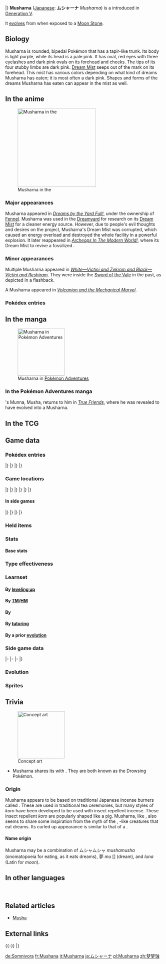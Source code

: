{{PokémonPrevNext/Head|type=Psychic}}
{{PokémonPrevNext/Pokémon|type=Psychic|prevnum=517|prev=Munna|nextnum=519|next=Pidove|roundleft=tl|roundright=tr}}
{{PokémonPrevNext/Disambig|species=Musharna}}
|}
{{Pokémon Infobox
|name=Musharna
|jname=ムシャーナ
|jtranslit=Mushāna
|tmname=Musharna
|category=Drowsing
|typebox=1
|type1=Psychic
|abilityn=d
|ability1=Forewarn
|ability2=Synchronize
|abilityd=Telepathy
|ndex=518
|udex=024
|u2dex=087
|height-ftin=3'07"
|height-m=1.1
|weight-lbs=133.4
|weight-kg=60.5
|egggroupn=1
|egggroup1=Field
|eggcycles=10
|expyield=170
|lv100exp=800,000
|gendercode=127
|color=Pink
|catchrate=75
|body=12
|evtotal=2
|evhp=2
|pokefordex=musharna
|generation=5
|friendship=70
}}
'''Musharna''' ([[List of Japanese Pokémon names|Japanese]]: '''ムシャーナ''' ''Musharna'') is a {{type|Psychic}} {{OBP|Pokémon|species}} introduced in [[Generation V]].

It [[Evolution|evolve]]s from {{p|Munna}} when exposed to a [[Moon Stone]].

==Biology==
Musharna is rounded, bipedal Pokémon that has a tapir-like trunk. Its body is light purple, while its head is a pale pink. It has oval, red eyes with three eyelashes and dark pink ovals on its forehead and cheeks. The tips of its four stubby limbs are dark pink. [[Dream Mist]] seeps out of the mark on its forehead. This mist has various colors depending on what kind of dreams Musharna has eaten; it is most often a dark pink. Shapes and forms of the dreams Musharna has eaten can appear in the mist as well.

==In the anime==
[[File:Fennel Musharna.png|250px|left|thumb|Musharna in the {{pkmn|anime}}]]
===Major appearances===
Musharna appeared in ''[[BW006|Dreams by the Yard Full!]]'', under the ownership of [[Fennel]]. Musharna was used in the [[Dreamyard]] for research on its [[Dream Mist]] for a cleaner energy source. However, due to people's evil thoughts and desires on the project, Musharna's Dream Mist was corrupted, which caused an energy overload and destroyed the whole facility in a powerful explosion. It later reappeared in ''[[BW036|Archeops In The Modern World!]]'', where its Dream Mist to revive a fossilized {{p|Archen}}.

===Minor appearances===
Multiple Musharna appeared in ''[[M14|White—Victini and Zekrom and Black—Victini and Reshiram]]''. They were inside the [[Sword of the Vale]] in the past, as depicted in a flashback.

A Musharna appeared in ''[[M19|Volcanion and the Mechanical Marvel]]''.

===Pokédex entries===
{{Animedexheader|Unova}}
{{Animedexbody|BW006|Musharna|Ash's Pokédex|Musharna, the Drowsing Pokémon and the evolved form of {{p|Munna}}. The mist from its forehead takes the form of things present in the dreams it has eaten.}}
{{Animedexfooter/Pokémon|''Best Wishes''|Unova}}

==In the manga==
[[File:Black Musha.png|thumb|150px|Musharna in [[Pokémon Adventures]]]]
===In the Pokémon Adventures manga===
{{main|Musha}}
{{adv|Black}}'s Munna, Musha, returns to him in ''[[PS518|True Friends]]'', where he was revealed to have evolved into a Musharna.

==In the TCG==
{{main|Musharna (TCG)}}

==Game data==
===Pokédex entries===
{{Dex/Header|type=Psychic}}
{{Dex/NA|gen=V}}
{{Dex/Gen|gen=V}}
{{Dex/Entry1|v=Black|t=FFF|entry=The mist emanating from their foreheads is packed with the dreams of people and Pokémon.}}
{{Dex/Entry1|v=White|entry=With the mist from its forehead, it can create shapes of things from dreams it has eaten.}}
{{Dex/Entry2|v=Black 2|v2=White 2|t=FFF|entry=The dream mist coming from its forehead changes into many different colors depending on the dream that was eaten.}}
|}
|}
{{Dex/Gen|gen=VI}}
{{Dex/Entry1|v=X|t=FFF|entry=The mist emanating from their foreheads is packed with the dreams of people and Pokémon.}}
{{Dex/Entry1|v=Y|entry=The dream mist coming from its forehead changes into many different colors depending on the dream that was eaten.}}
{{Dex/Entry1|v=Omega Ruby|t=FFF|entry=The mist emanating from their foreheads is packed with the dreams of people and Pokémon.}}
{{Dex/Entry1|v=Alpha Sapphire|t=FFF|entry=The dream mist coming from its forehead changes into many different colors depending on the dream that was eaten.}}
|}
|}
{{Dex/Footer}}

===Game locations===
{{Availability/Header|type=Psychic}}
{{Availability/NA|gen=V}}
{{Availability/Gen|gen=V}}
{{Availability/Entry2|v=Black|v2=White|t=FFF|area=[[Dreamyard]] (Ruins, {{DL|Phenomenon|rustling grass}})<br>[[Dreamyard]] (Basement){{tt|*|always has Telepathy, respawns weekly}}{{dotw|Fr}}}}
{{Availability/Entry2|v=Black 2|v2=White 2|t=FFF|area=[[Dreamyard]] ({{DL|Phenomenon|rustling grass}})}}
|}
|}
{{Availability/Gen|gen=VI}}
{{Availability/Entry2|v=X|v2=Y|t=FFF|area=[[Evolution|Evolve]] {{p|Munna}}}}
{{Availability/Entry2|v=Omega Ruby|v2=Alpha Sapphire|t=fff|t2=fff|area=[[Evolution|Evolve]] {{p|Munna}}}}
|}
|}
{{Availability/Gen|gen=VII}}
{{Availability/Entry2/None|v=Sun|v2=Moon|area=[[Pokémon Bank]]}}
{{Availability/Entry2/None|v=Ultra Sun|v2=Ultra Moon|area=[[Pokémon Bank]]}}
|}
|}
{{Availability/Footer}}

====In side games====
{{Availability/Header|type=Psychic}}
{{Availability/NA|gen=V}}
{{Availability/Gen|gen=V}}
{{Availability/Entry1|1|v=Rumble Blast|color={{fire color}}|area=Tower: [[World Axle - B2F]]}}
{{Availability/Entry1|1|v=PokéPark 2|link=PokéPark 2: Wonders Beyond|color={{grass color}}|area=[[Cove Area]]}}
{{Availability/Entry1|1|v=Conquest|color={{silver color}}|area=[[Illusio]]}}
{{Availability/Entry1|1|v=MD GTI|link=Pokémon Mystery Dungeon: Gates to Infinity|color={{silver color}}|area=[[Rusty Mountain]] (Golden Chamber), [[Jaws of the Abyss]] (B1-B28), [[Smoking Mountain]] (1F-24F), [[Cape at the Edge]] (B1-B29), Magnagate dungeons}}
{{Availability/Entry1|1|v=Rumble U|color={{fire color}}|area=[[Model Train Room#Rush Hour|Model Train Room: Rush Hour]]}}
|}
|}
{{Availability/Gen|gen=VI}}
{{Availability/Entry1|1|v=Battle Trozei|color={{defense color}}|area=[[Safari Jungle#Thursday Stage 2|Safari Jungle: Stage 2]]{{dotw|Th}}}}
{{Availability/Entry1|1|v=Shuffle|color={{beauty color}}|area=[[Roseus Center|Roseus Center: Stage 267]]}}
{{Availability/Entry1|1|v=Rumble World|color={{fire color}}|area=[[Sapphire Sea#Blue Tower|Sapphire Sea: Blue Tower]] <small>(Center Boss, Back, Special)</small>}}
|}
|}
{{Availability/Footer}}

===Held items===

===Stats===
====Base stats====
{{BaseStats
|type=Psychic
|HP=116
|Attack=55
|Defense=85
|SpAtk=107
|SpDef=95
|Speed=29}}

===Type effectiveness===
{{TypeEffectiveness
|type1=Psychic
|Normal=100
|Flying=100
|Fighting=50
|Ground=100
|Rock=100
|Bug=200
|Poison=100
|Ghost=200
|Steel=100
|Fire=100
|Grass=100
|Electric=100
|Psychic=50
|Water=100
|Ice=100
|Dragon=100
|Dark=200
|Fairy=100}}

===Learnset===
====By [[Level|leveling up]]====
{{learnlist/levelh/7|Musharna|Psychic|Psychic|5}}
{{learnlist/level7|1|Psychic Terrain|Psychic|Status|&mdash;|&mdash;|10}}
{{learnlist/level7|1|Defense Curl|Normal|Status|&mdash;|&mdash;|40}}
{{learnlist/level7|1|Lucky Chant|Normal|Status|&mdash;|&mdash;|30}}
{{learnlist/level7|1|Psybeam|Psychic|Special|65|100|20||'''}}
{{learnlist/level7|1|Hypnosis|Psychic|Status|&mdash;|60|20}}
{{learnlist/levelf/7|Musharna|Psychic|Psychic|5}}

====By [[TM]]/[[HM]]====
{{learnlist/tmh/7|Musharna|Psychic|Psychic|5}}
{{learnlist/tm7|TM03|Psyshock|Psychic|Special|80|100|10||'''}}
{{learnlist/tm7|TM04|Calm Mind|Psychic|Status|&mdash;|&mdash;|20}}
{{learnlist/tm7|TM06|Toxic|Poison|Status|&mdash;|90|10}}
{{learnlist/tm7|TM10|Hidden Power|Normal|Special|60|100|15}}
{{learnlist/tm7|TM15|Hyper Beam|Normal|Special|150|90|5}}
{{learnlist/tm7|TM16|Light Screen|Psychic|Status|&mdash;|&mdash;|30}}
{{learnlist/tm7|TM17|Protect|Normal|Status|&mdash;|&mdash;|10}}
{{learnlist/tm7|TM18|Rain Dance|Water|Status|&mdash;|&mdash;|5}}
{{learnlist/tm7|TM20|Safeguard|Normal|Status|&mdash;|&mdash;|25}}
{{learnlist/tm7|TM21|Frustration|Normal|Physical|&mdash;|100|20}}
{{learnlist/tm7|TM27|Return|Normal|Physical|&mdash;|100|20}}
{{learnlist/tm7|TM29|Psychic|Psychic|Special|90|100|10||'''}}
{{learnlist/tm7|TM30|Shadow Ball|Ghost|Special|80|100|15}}
{{learnlist/tm7|TM32|Double Team|Normal|Status|&mdash;|&mdash;|15}}
{{learnlist/tm7|TM33|Reflect|Psychic|Status|&mdash;|&mdash;|20}}
{{learnlist/tm7|TM39|Rock Tomb|Rock|Physical|60|95|15}}
{{learnlist/tm7|TM41|Torment|Dark|Status|&mdash;|100|15}}
{{learnlist/tm7|TM42|Facade|Normal|Physical|70|100|20}}
{{learnlist/tm7|TM44|Rest|Psychic|Status|&mdash;|&mdash;|10}}
{{learnlist/tm7|TM45|Attract|Normal|Status|&mdash;|100|15}}
{{learnlist/tm7|TM48|Round|Normal|Special|60|100|15}}
{{learnlist/tm7|TM53|Energy Ball|Grass|Special|90|100|10}}
{{learnlist/tm7|TM57|Charge Beam|Electric|Special|50|90|10}}
{{learnlist/tm7|TM68|Giga Impact|Normal|Physical|150|90|5}}
{{learnlist/tm7|TM73|Thunder Wave|Electric|Status|&mdash;|90|20}}
{{learnlist/tm7|TM74|Gyro Ball|Steel|Physical|&mdash;|100|5}}
{{learnlist/tm7|TM77|Psych Up|Normal|Status|&mdash;|&mdash;|10}}
{{learnlist/tm7|TM80|Rock Slide|Rock|Physical|75|90|10}}
{{learnlist/tm7|TM85|Dream Eater|Psychic|Special|100|100|15||'''}}
{{learnlist/tm7|TM87|Swagger|Normal|Status|&mdash;|85|15}}
{{learnlist/tm7|TM88|Sleep Talk|Normal|Status|&mdash;|&mdash;|10}}
{{learnlist/tm7|TM90|Substitute|Normal|Status|&mdash;|&mdash;|10}}
{{learnlist/tm7|TM92|Trick Room|Psychic|Status|&mdash;|&mdash;|5}}
{{learnlist/tm7|TM99|Dazzling Gleam|Fairy|Special|80|100|10}}
{{learnlist/tm7|TM100|Confide|Normal|Status|&mdash;|&mdash;|20}}
{{learnlist/tmf/7|Musharna|Psychic|Psychic|5}}

====By {{pkmn|breeding}}====
{{learnlist/breedh/7|Musharna|Psychic|Psychic|5}}
{{learnlist/breed7|{{MSP|471|Glaceon}}|Barrier|Psychic|Status|&mdash;|&mdash;|20}}
{{learnlist/breed7|{{MSP|133|Eevee}}{{MSP|161|Sentret}}{{MSP|162|Furret}}{{MSP|190|Aipom}}{{MSP|424|Ambipom}}{{MSP|203|Girafarig}}<br>{{MSP|303|Mawile}}{{MSP|427|Buneary}}{{MSP|428|Lopunny}}{{MSP|504|Patrat}}{{MSP|505|Watchog}}|Baton Pass|Normal|Status|&mdash;|&mdash;|40}}
{{learnlist/breed7|{{MSP|322|Numel}}{{MSP|323|Camerupt}}{{MSP|324|Torkoal}}{{MSP|399|Bidoof}}{{MSP|400|Bibarel}}|Curse|Ghost|Status|&mdash;|&mdash;|10}}
{{learnlist/breed7|{{MSP|427|Buneary}}{{MSP|428|Lopunny}}|Healing Wish|Psychic|Status|&mdash;|&mdash;|10}}
{{learnlist/breed7|{{MSP|032|Nidoran♂}}{{MSP|033|Nidorino}}{{MSP|058|Growlithe}}{{MSP|133|Eevee}}{{MSP|134|Vaporeon}}{{MSP|135|Jolteon}}<br>{{MSP|136|Flareon}}{{MSP|196|Espeon}}{{MSP|197|Umbreon}}{{MSP|470|Leafeon}}{{MSP|471|Glaceon}}{{MSP|700|Sylveon}}<br>{{MSP|161|Sentret}}{{MSP|162|Furret}}{{MSP|506|Lillipup}}{{MSP|507|Herdier}}{{MSP|508|Stoutland}}{{MSP|572|Minccino}}<br>{{MSP|573|Cinccino}}{{MSP|678|Meowstic}}|Helping Hand|Normal|Status|&mdash;|&mdash;|20}}
{{learnlist/breed7|{{MSP|325|Spoink}}{{MSP|326|Grumpig}}{{MSP|428|Lopunny}}|Magic Coat|Psychic|Status|&mdash;|&mdash;|15}}
{{learnlist/breed7|{{MSP|019|Rattata}}{{MSP|020|Raticate}}{{MSP|023|Ekans}}{{MSP|024|Arbok}}{{MSP|025|Pikachu}}{{MSP|026|Raichu}}<br>{{MSP|027|Sandshrew}}{{MSP|028|Sandslash}}{{MSP|032|Nidoran♂}}{{MSP|033|Nidorino}}{{MSP|034|Nidoking}}{{MSP|037|Vulpix}}<br>{{MSP|038|Ninetales}}{{MSP|050|Diglett}}{{MSP|051|Dugtrio}}{{MSP|052|Meowth}}{{MSP|053|Persian}}{{MSP|054|Psyduck}}<br>{{MSP|055|Golduck}}{{MSP|056|Mankey}}{{MSP|057|Primeape}}{{MSP|058|Growlithe}}{{MSP|059|Arcanine}}{{MSP|077|Ponyta}}<br>{{MSP|078|Rapidash}}{{MSP|083|Farfetch'd}}{{MSP|086|Seel}}{{MSP|087|Dewgong}}{{MSP|111|Rhyhorn}}{{MSP|112|Rhydon}}<br>{{MSP|464|Rhyperior}}{{MSP|128|Tauros}}{{MSP|133|Eevee}}{{MSP|134|Vaporeon}}{{MSP|135|Jolteon}}{{MSP|136|Flareon}}<br>{{MSP|196|Espeon}}{{MSP|197|Umbreon}}{{MSP|470|Leafeon}}{{MSP|471|Glaceon}}{{MSP|700|Sylveon}}{{MSP|155|Cyndaquil}}<br>{{MSP|156|Quilava}}{{MSP|157|Typhlosion}}{{MSP|161|Sentret}}{{MSP|162|Furret}}{{MSP|179|Mareep}}{{MSP|180|Flaaffy}}<br>{{MSP|181|Ampharos}}{{MSP|194|Wooper}}{{MSP|195|Quagsire}}{{MSP|190|Aipom}}{{MSP|424|Ambipom}}{{MSP|203|Girafarig}}<br>{{MSP|206|Dunsparce}}{{MSP|209|Snubbull}}{{MSP|210|Granbull}}{{MSP|215|Sneasel}}{{MSP|461|Weavile}}{{MSP|216|Teddiursa}}<br>{{MSP|217|Ursaring}}{{MSP|220|Swinub}}{{MSP|221|Piloswine}}{{MSP|473|Mamoswine}}{{MSP|225|Delibird}}{{MSP|228|Houndour}}<br>{{MSP|229|Houndoom}}{{MSP|231|Phanpy}}{{MSP|232|Donphan}}{{MSP|234|Stantler}}{{MSP|255|Torchic}}{{MSP|256|Combusken}}<br>{{MSP|257|Blaziken}}{{MSP|261|Poochyena}}{{MSP|262|Mightyena}}{{MSP|263|Zigzagoon}}{{MSP|264|Linoone}}{{MSP|273|Seedot}}<br>{{MSP|274|Nuzleaf}}{{MSP|275|Shiftry}}{{MSP|287|Slakoth}}{{MSP|288|Vigoroth}}{{MSP|289|Slaking}}{{MSP|293|Whismur}}<br>{{MSP|294|Loudred}}{{MSP|295|Exploud}}{{MSP|300|Skitty}}{{MSP|301|Delcatty}}{{MSP|303|Mawile}}{{MSP|309|Electrike}}<br>{{MSP|310|Manectric}}{{MSP|320|Wailmer}}{{MSP|321|Wailord}}{{MSP|322|Numel}}{{MSP|323|Camerupt}}{{MSP|324|Torkoal}}<br>{{MSP|325|Spoink}}{{MSP|326|Grumpig}}{{MSP|327|Spinda}}{{MSP|335|Zangoose}}{{MSP|336|Seviper}}{{MSP|352|Kecleon}}<br>{{MSP|359|Absol}}{{MSP|363|Spheal}}{{MSP|364|Sealeo}}{{MSP|365|Walrein}}{{MSP|390|Chimchar}}{{MSP|391|Monferno}}<br>{{MSP|392|Infernape}}{{MSP|393|Piplup}}{{MSP|394|Prinplup}}{{MSP|395|Empoleon}}{{MSP|399|Bidoof}}{{MSP|400|Bibarel}}<br>{{MSP|403|Shinx}}{{MSP|404|Luxio}}{{MSP|405|Luxray}}{{MSP|417|Pachirisu}}{{MSP|418|Buizel}}{{MSP|419|Floatzel}}<br>{{MSP|427|Buneary}}{{MSP|428|Lopunny}}{{MSP|431|Glameow}}{{MSP|432|Purugly}}{{MSP|434|Stunky}}{{MSP|435|Skuntank}}<br>{{MSP|448|Lucario}}{{MSP|449|Hippopotas}}{{MSP|450|Hippowdon}}{{MSP|495|Snivy}}{{MSP|496|Servine}}{{MSP|497|Serperior}}<br>{{MSP|498|Tepig}}{{MSP|499|Pignite}}{{MSP|500|Emboar}}{{MSP|501|Oshawott}}{{MSP|502|Dewott}}{{MSP|503|Samurott}}<br>{{MSP|504|Patrat}}{{MSP|505|Watchog}}{{MSP|506|Lillipup}}{{MSP|507|Herdier}}{{MSP|508|Stoutland}}{{MSP|509|Purrloin}}<br>{{MSP|510|Liepard}}{{MSP|511|Pansage}}{{MSP|512|Simisage}}{{MSP|513|Pansear}}{{MSP|514|Simisear}}{{MSP|515|Panpour}}<br>{{MSP|516|Simipour}}{{MSP|517|Munna}}{{MSP|518|Musharna}}{{MSP|522|Blitzle}}{{MSP|523|Zebstrika}}{{MSP|527|Woobat}}<br>{{MSP|528|Swoobat}}{{MSP|529|Drilbur}}{{MSP|530|Excadrill}}{{MSP|551|Sandile}}{{MSP|552|Krokorok}}{{MSP|553|Krookodile}}<br>{{MSP|554|Darumaka}}{{MSP|555|Darmanitan}}{{MSP|570|Zorua}}{{MSP|571|Zoroark}}{{MSP|572|Minccino}}{{MSP|573|Cinccino}}<br>{{MSP|585|Deerling}}{{MSP|586|Sawsbuck}}{{MSP|587|Emolga}}{{MSP|613|Cubchoo}}{{MSP|614|Beartic}}{{MSP|619|Mienfoo}}<br>{{MSP|620|Mienshao}}{{MSP|626|Bouffalant}}{{MSP|631|Heatmor}}{{MSP|650|Chespin}}{{MSP|651|Quilladin}}{{MSP|652|Chesnaught}}<br>{{MSP|653|Fennekin}}{{MSP|654|Braixen}}{{MSP|655|Delphox}}{{MSP|659|Bunnelby}}{{MSP|660|Diggersby}}{{MSP|667|Litleo}}<br>{{MSP|668|Pyroar}}{{MSP|672|Skiddo}}{{MSP|673|Gogoat}}{{MSP|674|Pancham}}{{MSP|675|Pangoro}}{{MSP|676|Furfrou}}<br>{{MSP|677|Espurr}}{{MSP|678|Meowstic}}{{MSP|702|Dedenne}}|Secret Power|Normal|Physical|70|100|20|‡}}
{{learnlist/breed7|{{MSP|293|Whismur}}{{MSP|294|Loudred}}{{MSP|295|Exploud}}|Sleep Talk|Normal|Status|&mdash;|&mdash;|10}}
{{learnlist/breed7|{{MSP|418|Buizel}}{{MSP|419|Floatzel}}|Sonic Boom|Normal|Special|&mdash;|90|20}}
{{learnlist/breed7|{{MSP|027|Sandshrew}}{{MSP|027A|Sandshrew}}{{MSP|028|Sandslash}}{{MSP|053|Persian}}{{MSP|053A|Persian}}{{MSP|133|Eevee}}<br>{{MSP|196|Espeon}}{{MSP|700|Sylveon}}{{MSP|155|Cyndaquil}}{{MSP|156|Quilava}}{{MSP|157|Typhlosion}}{{MSP|190|Aipom}}<br>{{MSP|424|Ambipom}}{{MSP|417|Pachirisu}}{{MSP|418|Buizel}}{{MSP|419|Floatzel}}{{MSP|572|Minccino}}{{MSP|619|Mienfoo}}<br>{{MSP|620|Mienshao}}|Swift|Normal|Special|60|&mdash;|20}}
{{learnlist/breedf/7|Musharna|Psychic|Psychic|5}}

====By [[Move Tutor|tutoring]]====
{{learnlist/tutorh/7|Musharna|Psychic|Psychic|5}}
{{learnlist/tutor7|After You|Normal|Status|—|—|15|||no|yes}}
{{learnlist/tutor7|Ally Switch|Psychic|Status|—|—|15|||no|yes}}
{{learnlist/tutor7|Gravity|Psychic|Status|—|—|5|||no|yes}}
{{learnlist/tutor7|Heal Bell|Normal|Status|—|—|5|||no|yes}}
{{learnlist/tutor7|Helping Hand|Normal|Status|—|—|20|||no|yes}}
{{learnlist/tutor7|Magic Coat|Psychic|Status|—|—|15|||no|yes}}
{{learnlist/tutor7|Pain Split|Normal|Status|—|—|20|||no|yes}}
{{learnlist/tutor7|Shock Wave|Electric|Special|60|—|20|||no|yes}}
{{learnlist/tutor7|Signal Beam|Bug|Special|75|100|15|||no|yes}}
{{learnlist/tutor7|Skill Swap|Psychic|Status|—|—|10|||no|yes}}
{{learnlist/tutor7|Snore|Normal|Special|50|100|15|||no|yes}}
{{learnlist/tutor7|Telekinesis|Psychic|Status|—|—|15|||no|yes}}
{{learnlist/tutor7|Trick|Psychic|Status|—|100|10|||no|yes}}
{{learnlist/tutor7|Wonder Room|Psychic|Status|—|—|10|||no|yes}}
{{learnlist/tutor7|Worry Seed|Grass|Status|—|100|10|||no|yes}}
{{learnlist/tutor7|Zen Headbutt|Psychic|Physical|80|90|15||'''|no|yes}}
{{learnlist/tutorf/7|Musharna|Psychic|Psychic|5}}

====By a prior [[evolution]]====
{{learnlist/prevoh/7|Musharna|Psychic|Psychic|5}}
{{learnlist/prevo7|517|Munna|||||Psywave|Psychic|Special|—|100|15}}
{{learnlist/prevo7|517|Munna|||||Yawn|Normal|Status|—|—|10}}
{{learnlist/prevo7|517|Munna|||||Imprison|Psychic|Status|—|—|10}}
{{learnlist/prevo7|517|Munna|||||Moonlight|Fairy|Status|—|—|5}}
{{learnlist/prevo7|517|Munna|||||Zen Headbutt|Psychic|Physical|80|90|15|'''|{{sup/7|SM}}}}
{{learnlist/prevo7|517|Munna|||||Synchronoise|Psychic|Special|120|100|10|'''}}
{{learnlist/prevo7|517|Munna|||||Nightmare|Ghost|Status|—|100|15}}
{{learnlist/prevo7|517|Munna|||||Future Sight|Psychic|Special|120|100|10|'''}}
{{learnlist/prevo7|517|Munna|||||Telekinesis|Psychic|Status|—|—|15||{{sup/7|SM}}}}
{{learnlist/prevo7|517|Munna|||||Stored Power|Psychic|Special|20|100|10|'''}}
{{learnlist/prevof/7|Musharna|Psychic|Psychic|5}}

===Side game data===
{{Spindata/Head|type=Psychic}}
{{Spindata/RumbleBlast|col=6|type=Psychic
|att=3
|def=4
|speed=3
}}
|-
{{Spindata/PokéPark2|col=6|type=Psychic|ndex=518
|pad=She peeks at [[Wish Park]] while sleeping. She tells you a lot of things in her sleep.
}}
|-
{{Spindata/Conquest|col=6|type=Psychic|ndex=518
|HP=5
|atk=3
|def=4
|spd=1
|range=3
|move=Dream Eater
|ability1=Calming
|ability2=Daze
|evo=Evolves from {{p|Munna}} when its [[link]] is improved while its [[Warrior]] is equipped with a [[Moon Stone]]
|link={{DL|List of Pokémon Conquest characters|Hana}} and {{DL|List of Pokémon Conquest characters|Sadamitsu}}
}}
|-
{{Spindata/Battle Trozei|col=3|type=Psychic|ndex=518
|power=2
}}
{{Spindata/Shuffle|col=3|type=Psychic|ndex=518|num=387
|min=60
|max=105
|raisemaxlevel=5
|skill=Mind Zap
|skilldesc=Delays your opponent's disruptions.
}}
|}

===Evolution===
{{evobox-2
|pictype=art
|type1=Psychic
|no1=517
|name1=Munna
|type1-1=Psychic
|evo1={{bag|Moon Stone}}<br>{{color2|000|Moon Stone}}
|no2=518
|name2=Musharna
|type1-2=Psychic}}

===Sprites===
{{Spritebox/Header|type=Psychic}}
{{Spritebox/NA|gen=V}}
{{Spritebox/5|ndex=518}}
{{Spritebox/6|ndex=518}}
{{Spritebox/7|ndex=518}}
{{Spritebox/Footer|518|Musharna}}

==Trivia==
[[File:Musharna concept art.png|thumb|150px|Concept art]]
* Musharna shares its {{pkmn|category}} with {{p|Komala}}. They are both known as the Drowsing Pokémon.

===Origin===
Musharna appears to be based on traditional Japanese incense burners called ''{{wp|Koro (incense burner)|koro}}''. These are used in traditional tea ceremonies, but many styles of ''koro'' have been developed to be used with insect repellent incense. These insect repellent ''koro'' are popularly shaped like a pig. Musharna, like {{p|Drowzee}}, also seems to share some inspiration from the myth of the {{wp|Baku (spirit)|baku}}, {{wp|tapir}}-like creatures that eat dreams. Its curled up appearance is similar to that of a {{wp|fetus}}.

====Name origin====
Musharna may be a combination of ムシャムシャ ''mushamusha'' (onomatopoeia for eating, as it eats dreams), 夢 ''mu'' [''{{wp|Kanji#On'yomi (Sino-Japanese reading)|on'yomi}}''] (dream), and ''luna'' (Latin for ''moon'').

==In other languages==
{{Other languages|type=Psychic|type2=Psychic
|ja=ムシャーナ ''Musharna''|jameaning=From {{tt|ムシャムシャ ''mushamusha''|onomatopoeia for eating, as it eats dreams}}, {{tt|夢 ''mu''|dream}} [''{{wp|Kanji#On'yomi (Sino-Japanese reading)|on'yomi}}''], and {{tt|''luna''|Latin for moon}}
|de=Somnivora|demeaning=From {{tt|''somnium''|Latin for 'dream'}} and {{tt|''vorare''|Latin for 'to devour'}}
|fr=Mushana|frmeaning=From its English/Japanese name
|es=Musharna|esmeaning=Same as English/Japanese name
|it=Musharna|itmeaning=Same as English/Japanese name
|ko=몽얌나 ''Mongyamna''|komeaning=From {{tt|몽 (夢)|dream}}, {{tt|얌|yum}}, and ''luna''
|zh_cmn=夢夢蝕 / 梦梦蚀 ''Mèngmèngshí''|zh_cmnmeaning=Similar to {{p|Munna}}'s Chinese name 食夢夢 ''Shímèngmèng''. {{tt|蝕 ''shí''|erode}} can also refer to "{{wp|eclipse}}".
|ru=Мушарна ''Musharna''|rumeaning=Transcription of English name
}}
<br clear="left">

==Related articles==
* [[Musha]]
<!--
==Notes==
<references />-->

==External links==

{{-}}
{{PokémonPrevNext/Head|type=Psychic}}
{{PokémonPrevNext/Pokémon|type=Psychic|prevnum=517|prev=Munna|nextnum=519|next=Pidove}}
|}
{{Project Pokédex notice}}

[[de:Somnivora]]
[[fr:Mushana]]
[[it:Musharna]]
[[ja:ムシャーナ]]
[[pl:Musharna]]
[[zh:梦梦蚀]]
